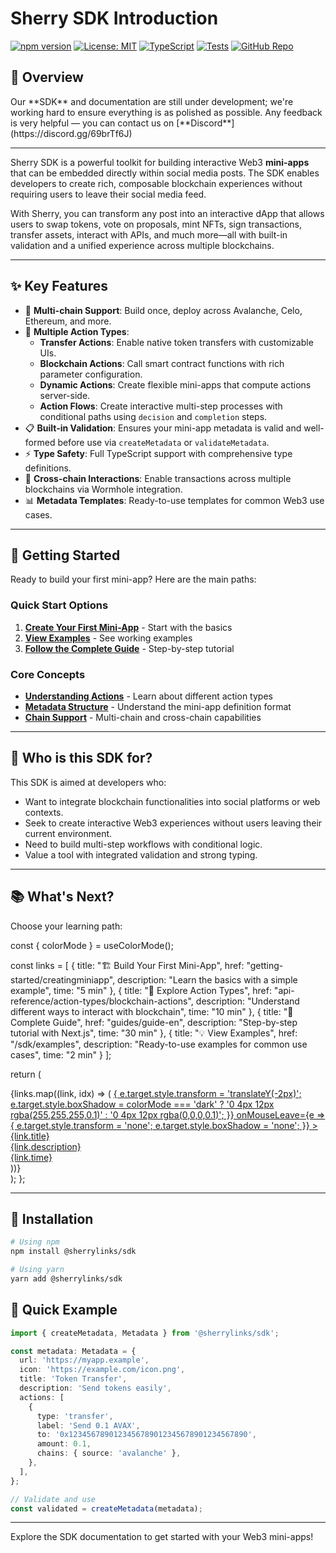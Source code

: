 # Sherry SDK Introduction

[![npm version](https://img.shields.io/npm/v/@sherrylinks/sdk.svg)](https://www.npmjs.com/package/@sherrylinks/sdk)
[![License: MIT](https://img.shields.io/badge/License-MIT-blue.svg)](https://opensource.org/licenses/MIT)
[![TypeScript](https://img.shields.io/badge/TypeScript-4.9%2B-blue)](https://www.typescriptlang.org/)
[![Tests](https://img.shields.io/badge/Tests-Jest-green)](https://jestjs.io/)
[![GitHub Repo](https://img.shields.io/badge/GitHub-Repo-blue.svg)](https://github.com/SherryLabs/sherry-sdk)

## 🌟 Overview


<Admonition type="caution" title="Disclaimer">
  Our **SDK** and documentation are still under development; we're working hard to ensure everything
  is as polished as possible. Any feedback is very helpful — you can contact us on
  [**Discord**](https://discord.gg/69brTf6J)
</Admonition>

---

Sherry SDK is a powerful toolkit for building interactive Web3 **mini-apps** that can be embedded directly within social media posts. The SDK enables developers to create rich, composable blockchain experiences without requiring users to leave their social media feed.

With Sherry, you can transform any post into an interactive dApp that allows users to swap tokens, vote on proposals, mint NFTs, sign transactions, transfer assets, interact with APIs, and much more—all with built-in validation and a unified experience across multiple blockchains.

---

## ✨ Key Features

- 🔗 **Multi-chain Support**: Build once, deploy across Avalanche, Celo, Ethereum, and more.
- 🧩 **Multiple Action Types**:
  - **Transfer Actions**: Enable native token transfers with customizable UIs.
  - **Blockchain Actions**: Call smart contract functions with rich parameter configuration.
  - **Dynamic Actions**: Create flexible mini-apps that compute actions server-side.
  - **Action Flows**: Create interactive multi-step processes with conditional paths using `decision` and `completion` steps.
- 📋 **Built-in Validation**: Ensures your mini-app metadata is valid and well-formed before use via `createMetadata` or `validateMetadata`.
- ⚡ **Type Safety**: Full TypeScript support with comprehensive type definitions.
- 🔄 **Cross-chain Interactions**: Enable transactions across multiple blockchains via Wormhole integration.
- 📊 **Metadata Templates**: Ready-to-use templates for common Web3 use cases.

---

## 🚀 Getting Started

Ready to build your first mini-app? Here are the main paths:

### Quick Start Options

1. **[Create Your First Mini-App](getting-started/creatingminiapp)** - Start with the basics
2. **[View Examples](getting-started/examples.md)** - See working examples
3. **[Follow the Complete Guide](guides/guide-en.md)** - Step-by-step tutorial

### Core Concepts

- **[Understanding Actions](api/action-types)** - Learn about different action types
- **[Metadata Structure](core-concepts/metadata.md)** - Understand the mini-app definition format
- **[Chain Support](core-concepts/chains)** - Multi-chain and cross-chain capabilities

---

## 👀 Who is this SDK for?

This SDK is aimed at developers who:

- Want to integrate blockchain functionalities into social platforms or web contexts.
- Seek to create interactive Web3 experiences without users leaving their current environment.
- Need to build multi-step workflows with conditional logic.
- Value a tool with integrated validation and strong typing.

---

## 📚 What's Next?

Choose your learning path:


  const { colorMode } = useColorMode();
  
  const links = [
    {
      title: "🏗️ Build Your First Mini-App",
      href: "getting-started/creatingminiapp",
      description: "Learn the basics with a simple example",
      time: "5 min"
    },
    {
      title: "🎯 Explore Action Types", 
      href: "api-reference/action-types/blockchain-actions",
      description: "Understand different ways to interact with blockchain",
      time: "10 min"
    },
    {
      title: "📖 Complete Guide",
      href: "guides/guide-en",
      description: "Step-by-step tutorial with Next.js",
      time: "30 min"
    },
    {
      title: "💡 View Examples",
      href: "/sdk/examples",
      description: "Ready-to-use examples for common use cases",
      time: "2 min"
    }
  ];

return (

<div
  style={{
    display: 'grid',
    gridTemplateColumns: 'repeat(auto-fit, minmax(300px, 1fr))',
    gap: '1.5rem',
    margin: '2rem 0',
  }}
>
  {links.map((link, idx) => (
    <a
      key={idx}
      href={link.href}
      style={{
        display: 'block',
        padding: '1.5rem',
        border: colorMode === 'dark' ? '1px solid #444' : '1px solid #e0e0e0',
        borderRadius: '8px',
        textDecoration: 'none',
        color: 'inherit',
        backgroundColor: colorMode === 'dark' ? '#2d2d30' : '#f9f9f9',
        transition: 'all 0.2s ease',
        ':hover': {
          transform: 'translateY(-2px)',
          boxShadow: '0 4px 12px rgba(0,0,0,0.1)',
        },
      }}
      onMouseEnter={e => {
        e.target.style.transform = 'translateY(-2px)';
        e.target.style.boxShadow =
          colorMode === 'dark' ? '0 4px 12px rgba(255,255,255,0.1)' : '0 4px 12px rgba(0,0,0,0.1)';
      }}
      onMouseLeave={e => {
        e.target.style.transform = 'none';
        e.target.style.boxShadow = 'none';
      }}
    >
      <div style={{ fontSize: '1.2rem', fontWeight: 'bold', marginBottom: '0.5rem' }}>
        {link.title}
      </div>
      <div
        style={{
          fontSize: '0.9rem',
          color: colorMode === 'dark' ? '#b3b3b3' : '#666',
          marginBottom: '0.5rem',
        }}
      >
        {link.description}
      </div>
      <div
        style={{
          fontSize: '0.8rem',
          color: 'var(--ifm-color-primary)',
          fontWeight: '500',
        }}
      >
        {link.time}
      </div>
    </a>
  ))}
</div>
); };

<QuickLinks />

---

## 🔧 Installation

```bash
# Using npm
npm install @sherrylinks/sdk

# Using yarn
yarn add @sherrylinks/sdk
```

## 📝 Quick Example

```typescript
import { createMetadata, Metadata } from '@sherrylinks/sdk';

const metadata: Metadata = {
  url: 'https://myapp.example',
  icon: 'https://example.com/icon.png',
  title: 'Token Transfer',
  description: 'Send tokens easily',
  actions: [
    {
      type: 'transfer',
      label: 'Send 0.1 AVAX',
      to: '0x1234567890123456789012345678901234567890',
      amount: 0.1,
      chains: { source: 'avalanche' },
    },
  ],
};

// Validate and use
const validated = createMetadata(metadata);
```

---

Explore the SDK documentation to get started with your Web3 mini-apps!
